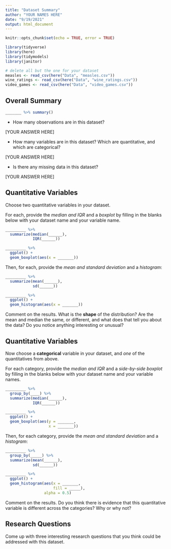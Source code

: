 ```yaml
---
title: "Dataset Summary"
author: "YOUR NAMES HERE"
date: "9/19/2021"
output: html_document
---
```


```r
knitr::opts_chunk$set(echo = TRUE, error = TRUE)
```

```r
library(tidyverse)
library(here)
library(tidymodels)
library(janitor)
```


```r
# delete all but the one for your dataset
measles <- read_csv(here("Data", "measles.csv"))
wine_ratings <- read_csv(here("Data", "wine_ratings.csv"))
video_games <- read_csv(here("Data", "video_games.csv"))
```

## Overall Summary

```r
_______ %>% summary()

```

* How many observations are in this dataset?

[YOUR ANSWER HERE]

* How many variables are in this dataset?  Which are quantitative, and which are categorical?

[YOUR ANSWER HERE]

* Is there any missing data in this dataset?

[YOUR ANSWER HERE]


## Quantitative Variables

Choose two quantitative variables in your dataset.

For each, provide the *median and IQR* and a *boxplot* by filling in the blanks below with your dataset name and your variable name.

```r
_________ %>%
  summarize(median(______),
            IQR(______))

_________ %>%
  ggplot() +
  geom_boxplot(aes(x = _______))
```

Then, for each, provide the *mean and standard deviation* and a *histogram*:

```r
_________ %>%
  summarize(mean(______),
            sd(______))

_________ %>%
  ggplot() +
  geom_histogram(aes(x = _______))
```


Comment on the results.  What is the **shape** of the distribution?  Are the mean and median the same, or different, and what does that tell you about the data?  Do you notice anything interesting or unusual?

## Quantitative Variables

Now choose a **categorical** variable in your dataset, and *one* of the quantitatives from above.

For each category, provide the *median and IQR* and a *side-by-side boxplot* by filling in the blanks below with your dataset name and your variable names.

```r
_________ %>%
  group_by(____) %>%
  summarize(median(______),
            IQR(______))

_________ %>%
  ggplot() +
  geom_boxplot(aes(y = _______,
                   x = _______))
```

Then, for each category, provide the *mean and standard deviation* and a *histogram*:

```r
_________ %>%
  group_by(_____) %>%
  summarize(mean(______),
            sd(______))

_________ %>%
  ggplot() +
  geom_histogram(aes(x = _______,
                     fill = _____),
                 alpha = 0.5)
```


Comment on the results.  Do you think there is evidence that this quantitative variable is different across the categories?  Why or why not?

## Research Questions

Come up with three interesting research questions that you think could be addressed with this dataset.